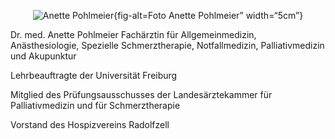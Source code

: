 ::: {style="text-align:center;"}
![Anette Pohlmeier](assets/AP_Südkurrier.jpg "Anette Pohlmeier"){fig-alt=Foto Anette Pohlmeier" width="5cm"}
:::

Dr. med. Anette Pohlmeier Fachärztin für Allgemeinmedizin, Anästhesiologie, Spezielle Schmerztherapie, Notfallmedizin, Palliativmedizin und Akupunktur

Lehrbeauftragte der Universität Freiburg

Mitglied des Prüfungsausschusses der Landesärztekammer für Palliativmedizin und für Schmerztherapie

Vorstand des Hospizvereins Radolfzell

